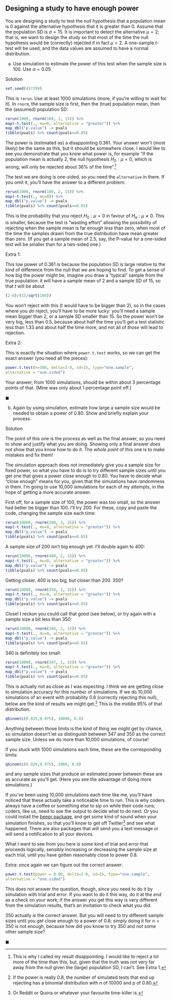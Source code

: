 ## Designing a study to have enough power

 You are designing a study to test the null hypothesis that a population mean is 0 against the alternative hypothesis that it is greater than 0. Assume that the population SD is $\sigma=15$. It is important to detect the alternative $\mu=2$; that is, we want to design the study so that most of the time the null hypothesis would be (correctly) rejected if in fact $\mu=2$. A one-sample $t$-test will be used, and the data values are assumed to have a normal distribution.



(a) Use simulation to estimate the power of this test when the sample size is 100. Use $\alpha=0.05$.

Solution


```r
set.seed(457299)
```

This is `rerun`. Use at least 1000 simulations (more, if you're willing to wait for it). In `rnorm`, the sample size is first, then the (true) population mean, then the (assumed) population SD:

```r
rerun(1000, rnorm(100, 2, 15)) %>% 
map(~t.test(., mu=0, alternative = "greater")) %>% 
map_dbl("p.value") -> pvals
tibble(pvals) %>% count(pvals<=0.05)
```

The power is (estimated as) a disappointing 0.361. Your answer won't (most likely) be the same as this, but it should be somewhere close. I would like to see you demonstrate that you know what power is, for example "if the population mean is actually 2, the null hypothesis $H_0: \mu = 0$, which is wrong, will only be rejected about 36% of the time".^[This is why I called my result disappointing. I would like to reject a lot more of the time than this, but, given that the truth was not very far away from the null given the (large) population SD, I can't. See Extra 1.]

The test we are doing is one-sided, so you need the `alternative` in there. If you omit it, you'll have the answer to a different problem:

```r
rerun(1000, rnorm(100, 2, 15)) %>% 
map(~t.test(., mu=0)) %>% 
map_dbl("p.value") -> pvals
tibble(pvals) %>% count(pvals<=0.05)
```

This is the probability that you reject $H_0: \mu=0$ in favour of $H_a: \mu \ne 0$. This is smaller, because the test is "wasting effort" allowing the possibility of rejecting when the sample mean is far enough *less* than zero, when most of the time the samples drawn from the true distribution have mean greater than zero. (If you get a sample mean of 2.5, say, the P-value for a one-sided test will be smaller than for a two-sided one.)

Extra 1:

This low power of 0.361 is because the population SD is large relative to the kind of difference from the null that we are hoping to find. To get a sense of how big the power might be, imagine you draw a "typical" sample from the true population: it will have a sample mean of 2 and a sample SD of 15, so that $t$ will be about

```r
(2-0)/(15/sqrt(100))
```

You won't reject with this ($t$ would have to be bigger than 2), so in the cases where you *do* reject, you'll have to be more lucky: you'll need a sample mean bigger than 2, or a sample SD smaller than 15. So the power won't be very big, less than 0.5, because about half the time you'll get a test statistic less than 1.33 and about half the time more, and not all of *those* will lead to rejection.

Extra 2:

This is exactly the situation where `power.t.test` works, so we can get the exact answer (you need all the pieces):

```r
power.t.test(n=100, delta=2-0, sd=15, type="one.sample", 
alternative = "one.sided")
```

Your answer, from 1000 simulations, should be within about 3 percentage points of that. (Mine was only about 1 percentage point off.)


$\blacksquare$


(b) Again by using simulation, estimate how large a sample size would be needed to obtain a power of 0.80. Show and briefly explain your process.

Solution


The point of this one is the process as well as the final answer, so you need to show and justify what you are doing. Showing only a final answer *does not* show that you know how to do it. The *whole point* of this one is to make mistakes and fix them!

The simulation approach does not immediately give you a sample size for fixed power, so what you have to do is to try different sample sizes until you get one that gives a power close enough to 0.80. You have to decide what "close enough" means for you, given that the simulations have randomness in them. I'm going to use 10,000 simulations for each of my attempts, in the hope of getting a more accurate answer.

First off, for a sample size of 100, the power was too small, so the answer had better be bigger than 100. I'll try 200. For these, copy and paste the code, changing the sample size each time:

```r
rerun(10000, rnorm(200, 2, 15)) %>% 
map(~t.test(., mu=0, alternative = "greater")) %>% 
map_dbl("p.value") -> pvals
tibble(pvals) %>% count(pvals<=0.05)
```

A sample size of 200 isn't big enough yet. I'll double again to 400:

```r
rerun(10000, rnorm(400, 2, 15)) %>% 
map(~t.test(., mu=0, alternative = "greater")) %>% 
map_dbl("p.value") -> pvals
tibble(pvals) %>% count(pvals<=0.05)
```

Getting closer. 400 is too big, but closer than 200. 350?

```r
rerun(10000, rnorm(350, 2, 15)) %>% 
map(~t.test(., mu=0, alternative = "greater")) %>% 
map_dbl("p.value") -> pvals
tibble(pvals) %>% count(pvals<=0.05)
```

Close! I reckon you could call that good (see below), or try again with a sample size a bit less than 350:

```r
rerun(10000, rnorm(340, 2, 15)) %>% 
map(~t.test(., mu=0, alternative = "greater")) %>% 
map_dbl("p.value") -> pvals
tibble(pvals) %>% count(pvals<=0.05)
```

340 is definitely too small:

```r
rerun(10000, rnorm(347, 2, 15)) %>% 
map(~t.test(., mu=0, alternative = "greater")) %>% 
map_dbl("p.value") -> pvals
tibble(pvals) %>% count(pvals<=0.05)
```

This is actually not as close as I was expecting. I think we are getting close to simulation accuracy for this number of simulations. If we do 10,000 simulations of an event with probability 0.8 (correctly rejecting this null), below are the kind of results we might get.^[If the power is really 0.8, the number of simulated tests that end up rejecting has a binomial distribution with n of 10000 and p of 0.80.] This is the middle 95% of that distribution.

```r
qbinom(c(0.025,0.975), 10000, 0.8)
```

Anything between those limits is the kind of thing we might get by chance, so simulation doesn't let us distinguish between 347 and 350 as the correct sample size. Unless we do more than 10,000 simulations, of course!

If you stuck with 1000 simulations each time, these are the corresponding limits:

```r
qbinom(c(0.025,0.975), 1000, 0.8)
```

and any sample sizes that produce an estimated power between these are as accurate as you'll get. (Here you see the advantage of doing more simulations.)

If you've been using 10,000 simulations each time like me, you'll have noticed that these actually take a noticeable time to run. This is why coders always have a coffee or something else to sip on while their code runs; coders, like us, need to see the output to decide what to do next. Or you could install the [beepr package](https://www.r-project.org/nosvn/pandoc/beepr.html), and get some kind of sound when your simulation finishes, so that you'll know to get off Twitter^[Or Reddit or Quora or whatever your favourite time-killer is.] and see what happened. There are also packages that will send you a text message or will send a notification to all your devices.

What I want to see from you here is some kind of trial and error that proceeds logically, sensibly increasing or decreasing the sample size at each trial, until you have gotten reasonably close to power 0.8.

Extra: once again we can figure out the correct answer:

```r
power.t.test(power = 0.80, delta=2-0, sd=15, type="one.sample", 
alternative = "one.sided")
```

This does not answer the question, though, since you need to do it by simulation with trial and error. If you want to do it this way, do it at the *end* as a check on your work; if the answer you get this way is very different from the simulation results, that's an invitation to check what you did.

350 actually *is* the correct answer. But you will need to try different sample sizes until you get close enough to a power of 0.8; simply doing it for $n=350$ is not enough, because how did you know to try 350 and not some other sample size?


$\blacksquare$



